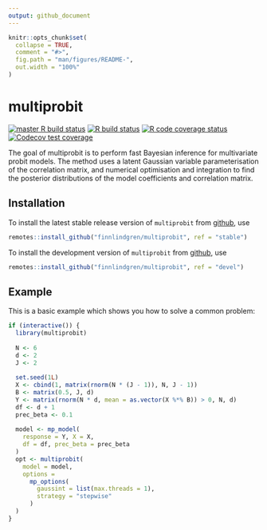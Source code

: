 ```yaml
---
output: github_document
---
```


<!-- README.md is generated from README.Rmd. Please edit that file -->

```r
knitr::opts_chunk$set(
  collapse = TRUE,
  comment = "#>",
  fig.path = "man/figures/README-",
  out.width = "100%"
)
```

# multiprobit

<!-- badges: start -->
[![master R build status](https://github.com/finnlindgren/multiprobit/workflows/R-CMD-check-master/badge.svg)](https://github.com/finnlindgren/multiprobit/actions)
[![R build status](https://github.com/finnlindgren/multiprobit/workflows/R-CMD-check/badge.svg)](https://github.com/finnlindgren/multiprobit/actions)
[![R code coverage status](https://github.com/finnlindgren/multiprobit/workflows/test-coverage/badge.svg)](https://github.com/finnlindgren/multiprobit/actions)
[![Codecov test coverage](https://codecov.io/gh/finnlindgren/multiprobit/branch/devel/graph/badge.svg)](https://codecov.io/gh/finnlindgren/multiprobit?branch=devel)
<!-- badges: end -->

The goal of multiprobit is to perform fast Bayesian inference for multivariate probit models. The method uses a latent Gaussian variable parameterisation of the correlation matrix, and numerical optimisation and integration to find the posterior distributions of the model coefficients and correlation matrix.

## Installation

<!--
You can install the released version of `multiprobit` from [CRAN](https://CRAN.R-project.org) with:

```r
install.packages("multiprobit")
```
-->

To install the latest stable release version of `multiprobit` from [github](https://github.com/finnlindgren/multiprobit/), use
```r
remotes::install_github("finnlindgren/multiprobit", ref = "stable")
```

To install the development version of `multiprobit` from [github](https://github.com/finnlindgren/multiprobit/), use
```r
remotes::install_github("finnlindgren/multiprobit", ref = "devel")
```

## Example

This is a basic example which shows you how to solve a common problem:

```r
if (interactive()) {
  library(multiprobit)
  
  N <- 6
  d <- 2
  J <- 2
  
  set.seed(1L)
  X <- cbind(1, matrix(rnorm(N * (J - 1)), N, J - 1))
  B <- matrix(0.5, J, d)
  Y <- matrix(rnorm(N * d, mean = as.vector(X %*% B)) > 0, N, d)
  df <- d + 1
  prec_beta <- 0.1
  
  model <- mp_model(
    response = Y, X = X,
    df = df, prec_beta = prec_beta
  )
  opt <- multiprobit(
    model = model,
    options =
      mp_options(
        gaussint = list(max.threads = 1),
        strategy = "stepwise"
      )
  )
}
```
